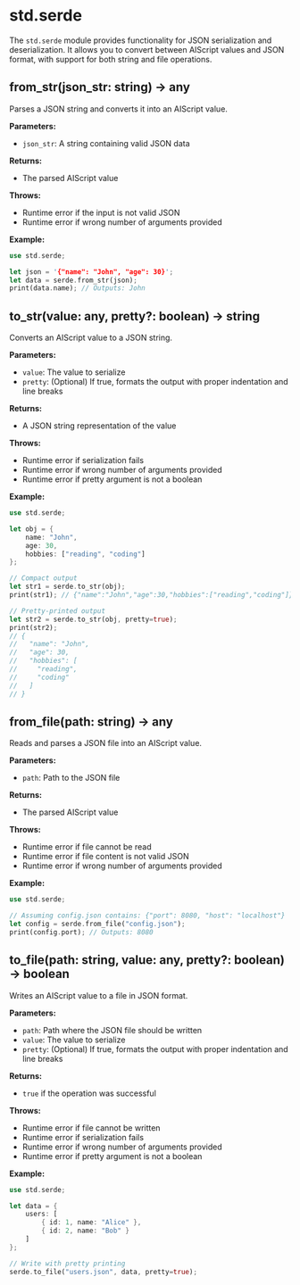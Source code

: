 # std.serde

The `std.serde` module provides functionality for JSON serialization and deserialization. It allows you to convert between AIScript values and JSON format, with support for both string and file operations.

## from_str(json_str: string) -> any

Parses a JSON string and converts it into an AIScript value.

**Parameters:**
- `json_str`: A string containing valid JSON data

**Returns:**
- The parsed AIScript value

**Throws:**
- Runtime error if the input is not valid JSON
- Runtime error if wrong number of arguments provided

**Example:**
```rust
use std.serde;

let json = '{"name": "John", "age": 30}';
let data = serde.from_str(json);
print(data.name); // Outputs: John
```

## to_str(value: any, pretty?: boolean) -> string

Converts an AIScript value to a JSON string.

**Parameters:**
- `value`: The value to serialize
- `pretty`: (Optional) If true, formats the output with proper indentation and line breaks

**Returns:**
- A JSON string representation of the value

**Throws:**
- Runtime error if serialization fails
- Runtime error if wrong number of arguments provided
- Runtime error if pretty argument is not a boolean

**Example:**
```rust
use std.serde;

let obj = {
    name: "John",
    age: 30,
    hobbies: ["reading", "coding"]
};

// Compact output
let str1 = serde.to_str(obj);
print(str1); // {"name":"John","age":30,"hobbies":["reading","coding"]}

// Pretty-printed output
let str2 = serde.to_str(obj, pretty=true);
print(str2);
// {
//   "name": "John",
//   "age": 30,
//   "hobbies": [
//     "reading",
//     "coding"
//   ]
// }
```

## from_file(path: string) -> any

Reads and parses a JSON file into an AIScript value.

**Parameters:**
- `path`: Path to the JSON file

**Returns:**
- The parsed AIScript value

**Throws:**
- Runtime error if file cannot be read
- Runtime error if file content is not valid JSON
- Runtime error if wrong number of arguments provided

**Example:**
```rust
use std.serde;

// Assuming config.json contains: {"port": 8080, "host": "localhost"}
let config = serde.from_file("config.json");
print(config.port); // Outputs: 8080
```

## to_file(path: string, value: any, pretty?: boolean) -> boolean

Writes an AIScript value to a file in JSON format.

**Parameters:**
- `path`: Path where the JSON file should be written
- `value`: The value to serialize
- `pretty`: (Optional) If true, formats the output with proper indentation and line breaks

**Returns:**
- `true` if the operation was successful

**Throws:**
- Runtime error if file cannot be written
- Runtime error if serialization fails
- Runtime error if wrong number of arguments provided
- Runtime error if pretty argument is not a boolean

**Example:**
```rust
use std.serde;

let data = {
    users: [
        { id: 1, name: "Alice" },
        { id: 2, name: "Bob" }
    ]
};

// Write with pretty printing
serde.to_file("users.json", data, pretty=true);
```
